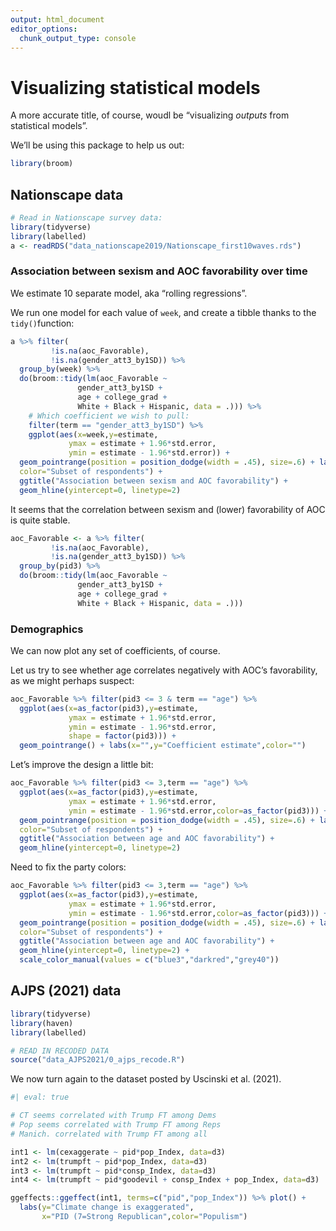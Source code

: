 ```yaml
---
output: html_document
editor_options: 
  chunk_output_type: console
---
```

# Visualizing statistical models

A more accurate title, of course, woudl be "visualizing *outputs* from statistical models".

We'll be using this package to help us out:

```r
library(broom)
```

## Nationscape data

```r
# Read in Nationscape survey data:
library(tidyverse)
library(labelled)
a <- readRDS("data_nationscape2019/Nationscape_first10waves.rds")
```

### Association between sexism and AOC favorability over time

We estimate 10 separate model, aka "rolling regressions".

We run one model for each value of `week`, and create a tibble thanks to the `tidy()`function:

```r
a %>% filter(
         !is.na(aoc_Favorable),
         !is.na(gender_att3_by1SD)) %>%
  group_by(week) %>%
  do(broom::tidy(lm(aoc_Favorable ~
               gender_att3_by1SD +
               age + college_grad +
               White + Black + Hispanic, data = .))) %>%
    # Which coefficient we wish to pull:
    filter(term == "gender_att3_by1SD") %>%
    ggplot(aes(x=week,y=estimate,
             ymax = estimate + 1.96*std.error,
             ymin = estimate - 1.96*std.error)) +
  geom_pointrange(position = position_dodge(width = .45), size=.6) + labs(x="",y="Coefficient estimate",
  color="Subset of respondents") +
  ggtitle("Association between sexism and AOC favorability") +
  geom_hline(yintercept=0, linetype=2) 
```

It seems that the correlation between sexism and (lower) favorability of AOC is quite stable.

```r
aoc_Favorable <- a %>% filter(
         !is.na(aoc_Favorable),
         !is.na(gender_att3_by1SD)) %>%
  group_by(pid3) %>%
  do(broom::tidy(lm(aoc_Favorable ~
               gender_att3_by1SD +
               age + college_grad +
               White + Black + Hispanic, data = .)))
```

### Demographics

We can now plot any set of coefficients, of course.

Let us try to see whether age correlates negatively with AOC's favorability, as we might perhaps suspect:

```r
aoc_Favorable %>% filter(pid3 <= 3 & term == "age") %>%
  ggplot(aes(x=as_factor(pid3),y=estimate,
             ymax = estimate + 1.96*std.error,
             ymin = estimate - 1.96*std.error,
             shape = factor(pid3))) +
  geom_pointrange() + labs(x="",y="Coefficient estimate",color="")
```

Let's improve the design a little bit:

```r
aoc_Favorable %>% filter(pid3 <= 3,term == "age") %>%
  ggplot(aes(x=as_factor(pid3),y=estimate,
             ymax = estimate + 1.96*std.error,
             ymin = estimate - 1.96*std.error,color=as_factor(pid3))) +
  geom_pointrange(position = position_dodge(width = .45), size=.6) + labs(x="Model estimate among respondents who identified as a...",y="Coefficient estimate",
  color="Subset of respondents") +
  ggtitle("Association between age and AOC favorability") +
  geom_hline(yintercept=0, linetype=2) 
```


Need to fix the party colors:

```r
aoc_Favorable %>% filter(pid3 <= 3,term == "age") %>%
  ggplot(aes(x=as_factor(pid3),y=estimate,
             ymax = estimate + 1.96*std.error,
             ymin = estimate - 1.96*std.error,color=as_factor(pid3))) +
  geom_pointrange(position = position_dodge(width = .45), size=.6) + labs(x="Model estimate among respondents who identified as a...",y="Coefficient estimate",
  color="Subset of respondents") +
  ggtitle("Association between age and AOC favorability") +
  geom_hline(yintercept=0, linetype=2) +
  scale_color_manual(values = c("blue3","darkred","grey40"))
```



## AJPS (2021) data

```r
library(tidyverse)
library(haven)
library(labelled)

# READ IN RECODED DATA
source("data_AJPS2021/0_ajps_recode.R")
```


We now turn again to the dataset posted by Uscinski et al. (2021).

```r
#| eval: true

# CT seems correlated with Trump FT among Dems
# Pop seems correlated with Trump FT among Reps 
# Manich. correlated with Trump FT among all

int1 <- lm(cexaggerate ~ pid*pop_Index, data=d3)
int2 <- lm(trumpft ~ pid*pop_Index, data=d3)
int3 <- lm(trumpft ~ pid*consp_Index, data=d3)
int4 <- lm(trumpft ~ pid*goodevil + consp_Index + pop_Index, data=d3)
```

```r
ggeffects::ggeffect(int1, terms=c("pid","pop_Index")) %>% plot() +
  labs(y="Climate change is exaggerated",
       x="PID (7=Strong Republican",color="Populism")
```




